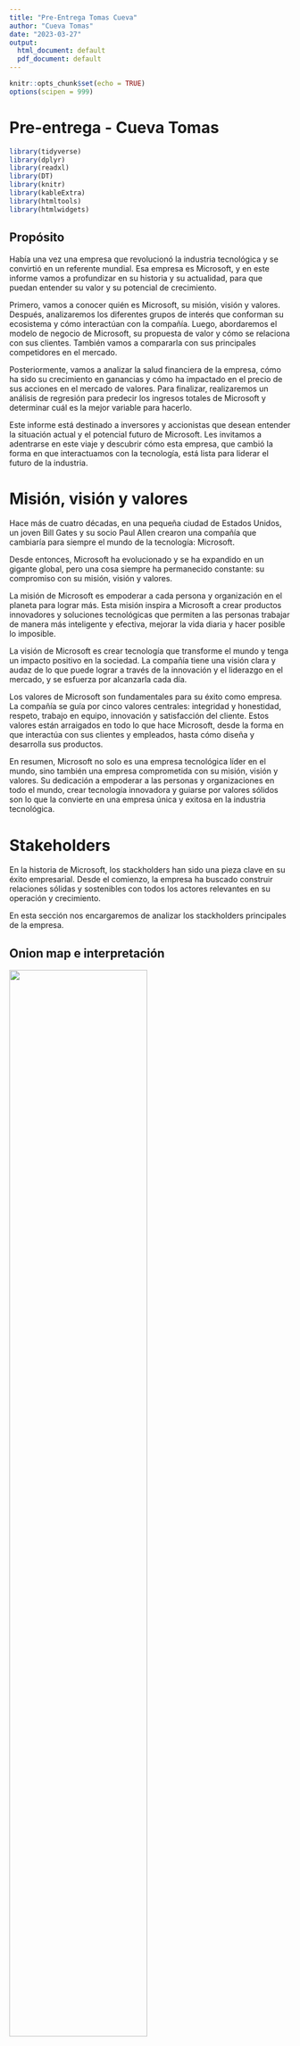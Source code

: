 ```yaml
---
title: "Pre-Entrega Tomas Cueva"
author: "Cueva Tomas"
date: "2023-03-27"
output:
  html_document: default
  pdf_document: default
---
```


```r
knitr::opts_chunk$set(echo = TRUE)
options(scipen = 999)
```

# Pre-entrega - Cueva Tomas

```r
library(tidyverse)
library(dplyr)
library(readxl)
library(DT)
library(knitr)
library(kableExtra)
library(htmltools)
library(htmlwidgets)
```

## Propósito

Había una vez una empresa que revolucionó la industria tecnológica y se convirtió en un referente mundial. Esa empresa es Microsoft, y en este informe vamos a profundizar en su historia y su actualidad, para que puedan entender su valor y su potencial de crecimiento.

Primero, vamos a conocer quién es Microsoft, su misión, visión y valores. Después, analizaremos los diferentes grupos de interés que conforman su ecosistema y cómo interactúan con la compañía. Luego, abordaremos el modelo de negocio de Microsoft, su propuesta de valor y cómo se relaciona con sus clientes. También vamos a compararla con sus principales competidores en el mercado.

Posteriormente, vamos a analizar la salud financiera de la empresa, cómo ha sido su crecimiento en ganancias y cómo ha impactado en el precio de sus acciones en el mercado de valores. Para finalizar, realizaremos un análisis de regresión para predecir los ingresos totales de Microsoft y determinar cuál es la mejor variable para hacerlo.

Este informe está destinado a inversores y accionistas que desean entender la situación actual y el potencial futuro de Microsoft. Les invitamos a adentrarse en este viaje y descubrir cómo esta empresa, que cambió la forma en que interactuamos con la tecnología, está lista para liderar el futuro de la industria.

# Misión, visión y valores

Hace más de cuatro décadas, en una pequeña ciudad de Estados Unidos, un joven Bill Gates y su socio Paul Allen crearon una compañía que cambiaría para siempre el mundo de la tecnología: Microsoft.

Desde entonces, Microsoft ha evolucionado y se ha expandido en un gigante global, pero una cosa siempre ha permanecido constante: su compromiso con su misión, visión y valores.

La misión de Microsoft es empoderar a cada persona y organización en el planeta para lograr más. Esta misión inspira a Microsoft a crear productos innovadores y soluciones tecnológicas que permiten a las personas trabajar de manera más inteligente y efectiva, mejorar la vida diaria y hacer posible lo imposible.

La visión de Microsoft es crear tecnología que transforme el mundo y tenga un impacto positivo en la sociedad. La compañía tiene una visión clara y audaz de lo que puede lograr a través de la innovación y el liderazgo en el mercado, y se esfuerza por alcanzarla cada día.

Los valores de Microsoft son fundamentales para su éxito como empresa. La compañía se guía por cinco valores centrales: integridad y honestidad, respeto, trabajo en equipo, innovación y satisfacción del cliente. Estos valores están arraigados en todo lo que hace Microsoft, desde la forma en que interactúa con sus clientes y empleados, hasta cómo diseña y desarrolla sus productos.

En resumen, Microsoft no solo es una empresa tecnológica líder en el mundo, sino también una empresa comprometida con su misión, visión y valores. Su dedicación a empoderar a las personas y organizaciones en todo el mundo, crear tecnología innovadora y guiarse por valores sólidos son lo que la convierte en una empresa única y exitosa en la industria tecnológica.

# Stakeholders

En la historia de Microsoft, los stackholders han sido una pieza clave en su éxito empresarial. Desde el comienzo, la empresa ha buscado construir relaciones sólidas y sostenibles con todos los actores relevantes en su operación y crecimiento.

En esta sección nos encargaremos de analizar los stackholders principales de la empresa.

## Onion map e interpretación

![](media/Onion-map.png){width="70%"}

Stakeholders internos:

1.  Empleados: los empleados de Microsoft son uno de los principales stakeholders internos de la empresa. Como tal, están interesados en el éxito de la compañía y en el crecimiento de sus carreras.

2.  Accionistas: los accionistas son propietarios de la empresa y tienen un interés directo en el desempeño financiero de la compañía, así como en el aumento del valor de sus acciones.

3.  Gerencia: la gerencia de Microsoft está interesada en el éxito financiero y en la reputación de la compañía, y en asegurarse de que la empresa cumpla con sus objetivos a largo plazo.

4.  Departamentos: cada departamento dentro de Microsoft tiene sus propios intereses, ya sea en el desarrollo de productos, marketing, ventas, etc. El éxito de la empresa está estrechamente vinculado al éxito de cada uno de sus departamentos.

5.  Socios comerciales: los socios comerciales de Microsoft son stakeholders internos porque sus productos y servicios están integrados en la oferta de la empresa, lo que puede tener un impacto directo en la rentabilidad de Microsoft.

6.  Comunidad: la comunidad local y global en la que opera Microsoft es un stakeholder interno, ya que la compañía puede tener un impacto directo en la economía local, la educación y otros aspectos importantes de la vida comunitaria.

Relaciones con interesados

1.  Proveedores de hardware: las empresas que proporcionan hardware para los productos de Microsoft, como fabricantes de chips y dispositivos, son importantes para el éxito de la empresa y podrían ser incluidos en el Onion map de stakeholders.

2.  Desarrolladores de software: los desarrolladores de software de terceros que crean aplicaciones que se ejecutan en los sistemas operativos de Microsoft, como Windows y Azure, son cruciales para el ecosistema de software de la empresa y, por lo tanto, también son stakeholders importantes.

3.  Clientes empresariales: los clientes empresariales que utilizan los productos y servicios de Microsoft para su negocio pueden ser considerados stakeholders clave, ya que su éxito empresarial depende en cierta medida del éxito y la fiabilidad de las soluciones de Microsoft.

4.  Organizaciones benéficas y sin fines de lucro: Microsoft ha establecido iniciativas filantrópicas significativas, incluyendo la Fundación Bill y Melinda Gates y el Programa de Donaciones de Software, y por lo tanto, las organizaciones benéficas y sin fines de lucro que se benefician de estos esfuerzos también pueden ser consideradas stakeholders.

5.  Instituciones educativas: dado que Microsoft tiene un fuerte enfoque en la educación y ha desarrollado muchos productos y servicios diseñados específicamente para su uso en el aula, las instituciones educativas, como escuelas, universidades y organizaciones de formación, también podrían ser consideradas stakeholders.

6.  Empleados de terceros: las personas empleadas por empresas que trabajan en estrecha colaboración con Microsoft, como consultores y contratistas, también pueden ser consideradas stakeholders, ya que su éxito y seguridad financiera también dependen del éxito de Microsoft.

Stakeholders externos:

1.  Clientes: los clientes son uno de los principales stakeholders externos de Microsoft. Están interesados en productos y servicios de calidad, precio justo, y buen soporte técnico.

2.  Competidores: los competidores de Microsoft están interesados en la innovación y el éxito financiero de la compañía, ya que pueden tener un impacto directo en su propia posición en el mercado.

3.  Reguladores gubernamentales: los reguladores gubernamentales están interesados en asegurarse de que Microsoft cumpla con todas las leyes y regulaciones aplicables, y en garantizar que la compañía no abuse de su posición dominante en el mercado.

4.  Proveedores: los proveedores de Microsoft están interesados en el éxito de la compañía, ya que su propia rentabilidad y éxito están vinculados a la satisfacción de Microsoft con sus productos y servicios.

5.  Grupos de defensa de los consumidores: los grupos de defensa de los consumidores están interesados en garantizar que los productos y servicios de Microsoft sean seguros y de calidad, y en proteger los derechos de los consumidores.

6.  Medios de comunicación: los medios de comunicación están interesados en informar a sus audiencias sobre el desempeño y la reputación de Microsoft, así como en evaluar la calidad de sus productos y servicios.

# Canvas model

Socios clave:

1.  Fabricantes de hardware: Microsoft colabora con fabricantes de hardware para asegurar la compatibilidad de sus sistemas operativos y aplicaciones con dispositivos de terceros.

2.  Desarrolladores de software: Microsoft trabaja con desarrolladores de software para crear aplicaciones y juegos que se ejecuten en su plataforma Windows.

3.  Proveedores de servicios en la nube: Microsoft colabora con proveedores de servicios en la nube para ofrecer soluciones de infraestructura y plataforma como servicio a sus clientes.

Actividades clave:

1.  Desarrollo de software: Microsoft dedica una gran cantidad de recursos a la investigación y desarrollo de nuevos productos y servicios de software.

2.  Marketing y publicidad: Microsoft lleva a cabo actividades de marketing y publicidad para promocionar sus productos y servicios a nivel mundial.

3.  Gestión de relaciones con clientes: Microsoft gestiona activamente sus relaciones con clientes a través de su servicio de atención al cliente y soporte técnico.

Recursos clave:

1.  Capital humano: Microsoft cuenta con un equipo de expertos en ingeniería de software, marketing y ventas.

2.  Propiedad intelectual: La empresa posee una gran cantidad de patentes y derechos de autor sobre su software y tecnología.

3.  Centros de datos y servidores: Microsoft dispone de centros de datos y servidores en todo el mundo para ofrecer servicios en la nube a sus clientes.

Propuesta de valor:

1.  Productos y servicios de software de alta calidad: Microsoft es conocida por su software de alta calidad, que abarca desde sistemas operativos hasta aplicaciones empresariales y juegos.

2.  Servicios en la nube: Microsoft ofrece servicios en la nube como Azure, que proporcionan a las empresas una amplia gama de servicios y soluciones de infraestructura y plataforma como servicio.

3.  Innovación constante: Microsoft se esfuerza por mantenerse a la vanguardia de la tecnología, y constantemente desarrolla nuevas soluciones y servicios para satisfacer las necesidades de sus clientes.

Relación con clientes:

1.  Venta directa: Microsoft vende muchos de sus productos directamente a los clientes a través de su sitio web y tiendas físicas.

2.  Asociaciones de canal: Microsoft trabaja con socios y distribuidores de canal para llegar a más clientes y aumentar su alcance global.

3.  Soporte técnico: Microsoft ofrece un servicio de soporte técnico de alta calidad a sus clientes para ayudarles a resolver problemas y responder preguntas.

Canales:

1.  Tiendas físicas: Microsoft cuenta con una red de tiendas físicas en todo el mundo donde los clientes pueden comprar productos y obtener soporte técnico.

2.  Sitio web: Microsoft ofrece la venta de sus productos y servicios en su sitio web, así como recursos de soporte técnico y documentación.

3.  Distribuidores de canal: Microsoft trabaja con socios y distribuidores de canal para llegar a más clientes en todo el mundo.

Segmentos de clientes:

1.  Empresas: Microsoft ofrece una amplia gama de soluciones empresariales, desde software de productividad hasta servicios en la nube.

2.  Consumidores: Microsoft vende productos y servicios de software para consumidores, como sistemas operativos, aplicaciones de productividad y juegos.

3.  Educación: Microsoft ofrece soluciones y servicios para el sector educativo, desde herramientas de enseñanza y aprendizaje hasta servicios en la nube.

Costos de estructura

1.  Costos de desarrollo de software: Microsoft invierte una gran cantidad de dinero en el desarrollo de software para sus productos, lo que incluye el costo de contratar desarrolladores, ingenieros y otros profesionales.

2.  Costos de marketing y publicidad: Para promocionar sus productos y servicios, Microsoft gasta mucho dinero en publicidad y marketing. Esto incluye publicidad en televisión, radio, medios digitales, eventos y otros canales.

3.  Costos de infraestructura: Microsoft también invierte en la construcción y mantenimiento de su infraestructura de tecnología, que incluye centros de datos, servidores, redes, almacenamiento y otros equipos.

4.  Costos de personal: Como cualquier empresa, Microsoft también incurre en costos de personal para pagar los salarios, beneficios y otros gastos relacionados con su fuerza laboral.

5.  Costos de investigación y desarrollo: Para mantenerse a la vanguardia de la innovación en la industria de la tecnología, Microsoft dedica una parte importante de sus recursos a la investigación y desarrollo de nuevas tecnologías y productos. Esto incluye el costo de contratar investigadores, ingenieros y otros profesionales, así como el costo de adquirir patentes y licencias.

Flujo de ingresos

1.  Licencias de software: Una de las principales fuentes de ingresos de Microsoft es la venta de licencias de software, incluyendo productos como Microsoft Office, Windows y otras aplicaciones empresariales.

2.  Suscripciones: Microsoft también ofrece una variedad de servicios de suscripción, incluyendo Office 365, Xbox Live y Microsoft 365, que proporcionan acceso a software y servicios en línea.

3.  Ventas de hardware: Microsoft fabrica y vende hardware, como sus dispositivos Surface y consolas de videojuegos Xbox, lo que representa una fuente adicional de ingresos.

4.  Servicios en la nube: Con su plataforma en la nube Azure, Microsoft ofrece una variedad de servicios en línea para empresas, incluyendo almacenamiento de datos, análisis y procesamiento, y seguridad.

5.  Publicidad en línea: A través de su motor de búsqueda Bing y otras propiedades en línea, Microsoft también obtiene ingresos por publicidad en línea.

![](media/Model%20canvas.png)

# Benchmarking

Microsoft ofrece diversas carteras de aplicaciones que ofrecen valor a los usuarios de diferentes maneras. A continuación, se detallan algunas de las principales carteras de aplicaciones y su valor para los usuarios:

1.  Microsoft Office: La cartera de aplicaciones de Office incluye Word, Excel, PowerPoint, Outlook y otras aplicaciones de ofimática que ofrecen herramientas para la creación y edición de documentos, hojas de cálculo, presentaciones y correos electrónicos. Estas aplicaciones son esenciales para el trabajo diario en oficinas y empresas, y permiten a los usuarios ser más eficientes y productivos.

2.  Microsoft Teams: Teams es una plataforma de comunicación y colaboración que permite a los usuarios comunicarse con colegas y clientes, compartir archivos, realizar videoconferencias y más. Esta aplicación es especialmente valiosa para equipos de trabajo remotos o distribuidos, ya que les permite mantenerse conectados y trabajar juntos en proyectos sin importar su ubicación física.

3.  Microsoft Edge: Edge es el navegador web de Microsoft, que ofrece una experiencia de navegación rápida y segura. La aplicación cuenta con características como la integración con Cortana, el asistente de voz de Microsoft, y una función de lectura en voz alta, que permite a los usuarios escuchar artículos en lugar de leerlos.

4.  Microsoft Dynamics 365: Dynamics 365 es una plataforma de aplicaciones empresariales que incluye soluciones para la gestión de relaciones con los clientes, la gestión de recursos empresariales, la automatización de procesos y más. Estas aplicaciones son útiles para empresas de cualquier tamaño que buscan mejorar su eficiencia y reducir costos.

En resumen, Microsoft ofrece diversas carteras de aplicaciones que ofrecen valor a los usuarios de diferentes maneras. Desde aplicaciones de ofimática esenciales para el trabajo diario hasta plataformas de comunicación y colaboración para equipos remotos, Microsoft se enfoca en desarrollar tecnologías que sean útiles, fáciles de usar y valiosas para sus usuarios.

A continuación, se describen siete features que Microsoft puede evaluar mediante el benchmarking externo y se analiza su desempeño en comparación con tres de sus principales competidores:

1.  Innovación: Microsoft puede evaluar su nivel de innovación en comparación con sus competidores, como Apple, Google y Amazon. En general, Microsoft ha lanzado innovaciones significativas, como el sistema operativo Windows, pero ha sido superado por Apple en el desarrollo de dispositivos móviles y por Google en el desarrollo de servicios en línea.

2.  Reputación: Microsoft puede comparar su reputación con la de sus competidores. Según la clasificación de marcas de Forbes, Microsoft se sitúa en el puesto 3, por detrás de Apple y Google.

3.  Presencia en el mercado: Microsoft puede evaluar su presencia en el mercado en comparación con sus competidores, como Apple, Google y Amazon. Microsoft tiene una gran presencia en el mercado de sistemas operativos para computadoras personales, pero su presencia en otros mercados, como los dispositivos móviles, es más limitada.

4.  Rentabilidad: Microsoft puede comparar su rentabilidad con la de sus competidores. En general, Microsoft ha sido rentable, aunque ha tenido algunos años con resultados más bajos. En comparación con sus competidores, Microsoft se sitúa detrás de Apple, que es la empresa más rentable de la industria tecnológica.

5.  Satisfacción del cliente: Microsoft puede evaluar la satisfacción del cliente en comparación con sus competidores. En general, Microsoft tiene una buena reputación en cuanto a la satisfacción del cliente, pero en comparación con Apple, que tiene una base de clientes muy leal, hay espacio para mejorar.

6.  Diversidad e inclusión: Microsoft puede comparar su desempeño en diversidad e inclusión con el de sus competidores. En general, Microsoft ha sido líder en diversidad e inclusión, y ha obtenido calificaciones más altas que sus competidores en este ámbito.

7.  Sostenibilidad: Microsoft puede evaluar su desempeño en sostenibilidad en comparación con sus competidores. En general, Microsoft ha sido líder en sostenibilidad, con iniciativas como el uso de energía renovable y la reducción de su huella de carbono.

# Análisis financiero

Después de conocer la historia y modelo de negocio de Microsoft, es natural preguntarse cómo ha sido su desempeño financiero en los últimos años. En esta sección, nos adentraremos en el análisis financiero de la empresa y veremos cómo ha evolucionado en el tiempo.

Gracias a la visión y liderazgo de su equipo directivo, Microsoft ha logrado consolidarse como una empresa líder en el sector tecnológico y esto se ha visto reflejado en su crecimiento financiero a lo largo de los años. Para tener una mejor comprensión de su salud financiera, hemos analizado detalladamente su balance general y su estado de resultados.

En el balance general, podemos observar cómo la empresa ha mantenido una sólida posición financiera, con activos que superan sus pasivos. Asimismo, podemos destacar el crecimiento sostenido de sus ingresos y la mejora de su rentabilidad en el tiempo.

En cuanto al estado de resultados, Microsoft ha presentado una evolución positiva en los últimos años, con un incremento en sus ingresos y una mejora en su margen de beneficio. Además, la empresa ha mantenido una política de dividendos constante, lo que refleja su compromiso con los accionistas.

En resumen, podemos afirmar que Microsoft ha mantenido un sólido desempeño financiero a lo largo de los años, lo que ha permitido que la empresa continúe invirtiendo en innovación y en el crecimiento de sus operaciones. En las siguientes secciones profundizaremos aún más en el análisis financiero de la empresa y en cómo ha logrado mantenerse en una posición líder en el mercado tecnológico.

## Métricas a utilizar

Para evaluar la salud financiera y la tendencia de la empresa, vamos a utilizar las siguientes métricas:

-   ROA: Nos muestra **la rentabilidad de los activos totales de la empresa**

-   ROE: Mide tanto la rentabilidad de una empresa como la relación entre el beneficio neto y Patrimonio de la empresa.

-   Ingresos netos: Representa el dinero que queda una vez que la empresa liquidó sus gastos. Tambien llamados Ganancias netas.

## Datos y fuentes

Los datos utilizados para este análisis fueron sacados de la pagina de [relación con los inversores de Microsoft](https://www.microsoft.com/en-us/Investor/earnings/FY-2023-Q2/segment-revenues) en la sección "**Descargar archivos relacionados con las ganancias**", particularmente utilizaremos los **estados de resultados anuales**(Yearly Income Statements), los estados de resultados del ultimo trimestre presentado(Income Statements),los ultimos balances del período 23-Q2 y la devolución de efectivo a los accionistas() o dividendos del último informe trimestral presentado ante el público inversor; Q2-23(segundo trimestre del 2023).

## Lectura y transformación de datos

Los datos los encontraremos en la hoja de calculo "FinancialStatementFY23Q2.xlsx". Los cuales leeremos, transformaresmos y exportaremos a un formato ".csv" para facilitar su lectura posterior.

```r

#Almanceno el archivo ".xlsx" principal en una variable
file <- "./data/FinancialStatementFY23Q2.xlsx"
# Lee los datos de la hoja Quarterly Income Statements
income_statements <- read_excel(file, sheet = "Income Statements", range = "A9:h31")
balance_sheet <- read_excel(file, sheet = "Balance Sheets", range = "A7:d45")
historical_income <- read_excel(file, sheet = "Yearly Income Statements", range = "A5:j26")
dividend <- read_excel(file, sheet = "Return of Cash to Shareholders", range = "A14:BW19")


#Transformamos los datos y los exportamos a formato ".csv"
dividend <- dividend %>% 
  mutate(
    ...2 = NULL
  ) %>% 
  slice(
    3:n()
  )

income_statements <- income_statements %>% 
  mutate(
    ...5 = NULL,
    ...3 = NULL,
    ...7 = NULL,
    ...4 = NULL,
    ...8 = NULL,
  )
balance_sheet <- balance_sheet %>% 
  mutate(
    ...3 = NULL
  )

historical_income <- historical_income %>% 
  mutate(
    ...2= NULL,
    ...3= NULL
  )

clean_data <- t(dividend)
colnames(clean_data) <- clean_data[1,]
clean_data <- clean_data[-1,]
df <- as.data.frame(clean_data)
write.csv(df,"./data/ReturnofCashtoShareholders.csv")

clean_data <- t(historical_income)
colnames(clean_data) <- clean_data[1,]
clean_data <- clean_data[-1,]
df <- as.data.frame(clean_data)
rownames_to_column(df, var = "index")

write.csv(df,"./data/HistoricalIncomeYearly.csv")
clean_data <- t(income_statements)
colnames(clean_data) <- clean_data[1,]
clean_data <- clean_data[-1,]
df <- as.data.frame(clean_data)
rownames_to_column(df, var = "index")

write.csv(df,"./data/IncomeStatements.csv")
clean_data <- t(balance_sheet)
colnames(clean_data) <- clean_data[1,]
clean_data <- clean_data[-1,]
df <- as.data.frame(clean_data)
rownames_to_column(df, var = "index")
write.csv(df,"./data/BalanceSheets.csv")
```

## Análisis descriptivo

```r
balance <- read.csv("./data/BalanceSheets.csv",sep = ",")
income <- read.csv("./data/IncomeStatements.csv",sep = ",")
yearly_income <- read.csv("./data/HistoricalIncomeYearly.csv",sep = ",")
dividend <- read.csv("./data/ReturnofCashtoShareholders.csv",sep = ",")
```

## Ganancias netas

Primero veremos los ganancias/ingresos netos para ver la tendencia actual de la empresa.

```r

growth_income <- yearly_income %>% 
  transmute(
    Year = X,
    IngresosNetos = Net.income
  )

ggplot(growth_income,aes(x = Year, y = IngresosNetos))+
  geom_bar(stat = "identity",width = 0.25, position = "dodge") +
  scale_y_continuous(limits = c(0,90000), breaks = seq(0,90000, by = 15000)) +
  labs(title = "Ingresos netos por año", y = "Monto en millones de dolares", fill = "") +
  geom_text(aes(label = IngresosNetos), position = position_stack(vjust = 1.1), size = 3.5, color = "#171818")+
scale_fill_manual(values = "#6C57A8")
  theme_minimal()
```

Podemos identificar que Microsoft mantiene un crecimiento de ganancias constante durante los ultimos años.

Ahora analizaremos si esos resultados vienen acompañados de una gran cantidad de apalancamiento (deudas de corto y largo plazo) para deducir posibles caidas en las ganacias por pagos de deudas, resultando en problemas financieros.

## Salud financiera

### ROA vs ROE

Pasaremos a ver el retorno sobre activos(ROA) y su retorno sobre patrimonio(ROE) para determinar la salud financiera de Microsoft.

```r
IncomeBeforeTaxes <- income$Income.before.income.taxes

ROAE <- balance %>% 
  select(
    Total.assets,Total.stockholders..equity
  ) %>% 
  transmute(
    semester = c("31/12/2022","30/06/2022"),
    ROA = (IncomeBeforeTaxes/Total.assets)*100,
    ROE = (IncomeBeforeTaxes/Total.stockholders..equity)*100
  )

clean_quarters <- gather(ROAE, key = "variable", value = "value", -semester)

#grafico
ggplot(clean_quarters, aes(x = semester, y = value, fill = variable)) +
  geom_bar(stat = "identity", position = "dodge") +
  scale_y_continuous(limits = c(0, 30), breaks = seq(0, 30, by = 5)) +
  labs(title = "ROA vs ROE", y = "Porcentaje", fill = "") +
  theme_classic()


```

Podemos identificar una diferencia positiva ya que **el ROE se encuentra por encima del ROA** en los ultimos dos semestres en los que Microsoft dio a conocer su balance y estado de resultados, demostrando una buena salud financiera.

Podemos verlo de otra forma haciendo una comparación entre los activos y pasivos de corto y largo plazo.

### Solvencia

```r

financial_health <- balance %>% 
  transmute(
    semester = c("31/12/2022","30/06/2022"),
    Activos.corto.plazo = Total.current.assets,
    Pasivos.corto.plazo = Total.current.liabilities,
    Activos.largo.plazo = Total.assets - Total.current.assets,
    Pasivo.largo.plazo = Total.liabilities - Total.current.liabilities
  )

clean_financial_health <- gather(financial_health, key = "variable", value = "value", -semester)

#grafico
ggplot(clean_financial_health, aes(x = semester, y = value, fill = variable)) +
  geom_bar(stat = "identity",width = 0.75, position = "dodge") +
  scale_y_continuous(limits = c(0, 250000), breaks = seq(0, 250000, by = 50000)) +
  labs(title = "Salud financiera", y = "Cantidad expresada en millones de dolares", fill = "") +
  theme_classic()


```

Podemos ver que en los ultimos dos semestres presentados de microsoft **los activos de corto plazo superan a los pasivos de corto y largo plazo**.

En cuanto a sus balances podemos decir que Microsoft es una empresa financieramente sana a finales del año 2022 con unos ingresos netos que vienen creciendo a lo largo de los años.

### Dividendos

Microsoft es una empresa que repartió dividendos aún en epocas de crisis globales, tales como la crisis subprime y la crisis sanitaria del covid-19.

```r

dividend_quarterly <- dividend %>% 
  transmute(
    Trimestre = X,
    Dividendos = Total.Dividends
  ) %>% 
  arrange(desc(Trimestre))

dividend_quarterly %>% 
  slice(1:104) %>% 
  DT::datatable(
    rownames = F,
    filter = "top"
  )
```

## Gráfico de velas japonesas

El siguiente grafico muestra el movimiento desde 2016 hasta el dia de hoy 08/03/2023 semana a semana, los indicadores usados son:

-   Medias moviles exponenciales de que toman 21, 50 y 200 periodos

-   Histograma de Momentum

-   ADX

[![](media/MSFT_2023-03-08_18-56-27.png)](https://www.tradingview.com/x/zVotRLkL/)

Las acciones de Microsoft vienen de una tendencia alcista por lo menos desde el 2016 sin romper a la media móvil de largo plazo,es decir, la que toma 200 períodos. Tenemos divergencias entre los mínimos que se vienen desarrollando desde principios de 2022 y el histograma de Momentum, junto con un ADX apuntando a la baja acompañando la caída del precio por acción de la empresa, esto nos quiere decir que por ahora, la caída que viene sufriendo Microsoft es temporal, un leve descanso para continuar subiendo.

## Conclusión de análisis financiero

Microsoft es una empresa rentable y solvente, puesto que tiene una mayor proporción de activos en comparación con sus pasivos, nos muestra ganancias netas en constante crecimiento y teniendo en cuenta que se viene preparando para la revolución de la inteligencia artificial dentro de las empresas con Dynamics 365 y otras aplicaciones ERP, podemos decir que Microsoft es una empresa interesante para mantener en cartera en el largo plazo dado que si aún el precio de sus acciones no crezca, Microsoft demostró que tiene una excelente política de dividendos, viendo repartiendolos más allá de las crisis.

# Análisis de predictivo

Continuando con nuestro análisis de Microsoft, no podemos dejar de lado la importancia de predecir ingresos futuros para nuestros inversores y accionistas. Es por eso que hemos llevado a cabo un análisis de regresión para determinar la variable que mejor se adapta para predecir los ingresos totales futuros de la empresa.

Como sabemos, la inversión en investigación y desarrollo y en marketing y ventas son dos áreas clave para el crecimiento y la rentabilidad de cualquier empresa tecnológica. Por lo tanto, nos enfocamos en estas dos variables para nuestro análisis de regresión.

Los resultados de nuestro análisis son realmente fascinantes. Después de analizar cuidadosamente los datos, hemos descubierto que la variable de "Investigación y desarrollo" tiene una correlación más fuerte con los ingresos totales de Microsoft que la variable de "Marketing y ventas". Esto significa que, en el futuro, la inversión en investigación y desarrollo puede ser un predictor más sólido para los ingresos totales de Microsoft.

Este análisis es esencial para entender mejor el panorama financiero de Microsoft y ayudar a nuestros inversores y accionistas a tomar decisiones informadas. Esperamos que este análisis de regresión sea útil para todos los interesados en el futuro de Microsoft.

## Datos

Los datos utilizados para este análisis fueron sacados de la página de relación con los inversores de Microsoft en la sección "Descargar archivos relacionados con las ganancias".

### Tablas y gráficos

#### Relación Investigación y desarrollo con ingresos totales

::: {style="display:flex;flex-direction:row;justify-content:center;align-item:center;text-align;center;width:100%"}
\

::: {style="display:inline-block;width:50%"}
![](media/Relacion_Investigacionydesarrollo_ingresosTotales.png){width="90%"}
:::

::: {style="display:inline-block;width:30%"}
```r

options(knitr.table.format = "html")
invest_dev <- read_excel("./analytics/regresion_lineal.xlsx", sheet = "Graficos y datos", range = "A1:B31")

kable(invest_dev, format = "html")
```
:::
:::

#### Relación ventas y marketing con ingresos totales

::: {style="display:flex;flex-direction:row;justify-content:center;align-item:center;text-align;center;width:100%"}
::: {style="display:inline-block"}
![](media/Relacion_ventasymarketing_ingresostotales.png){width="90%"}
:::

::: {style="display:inline-block;width:30%"}
```r

options(knitr.table.format = "html")
invest_dev <- read_excel("./analytics/regresion_lineal.xlsx", sheet = "Graficos y datos", range = "D1:E31")

kable(invest_dev, format = "html")
```
:::
:::

## I+D vs Ventas y marketing

Haremos una comparación entre los puntos más importantes a considerar en los resumenes de análisis de regresión generados en las hojas "I+D" junto con la hoja "Ventas y marketing" del excel \`regresion_lineal\` que se encuentra en la carpeta "analytics":

-   Coeficiente de correlación múltiple: En este caso lo que buscamos es que el valor de este parámetro sea lo más cercano a 1 posible ya que nos determinará el nivel de similitud en el movimiento entre la variable utilizada en relación con los ingresos totales.

    -   Coeficiente de correlación múltiple entre I+D/ingresos totales: 0,972305150616705

    -   Coeficiente de correlación múltiple entre ventas y marketing/ingresos totales: 0,88455042331921

-   Coeficiente de determinación R\^2: Al igual que el punto anterior, buscaremos aquella relación que sea lo más cercana posible a 1,ya que a mayor cercanía con el valor 1 significa que el movimiento de la variable independiente explica un mayor nivel de variación con la variable dependiente;

    -   I+D/ingresos totales: 0,945377305915773

    -   Ventas y marketing/ingresos totales: 0,782429451394193

-   R\^2 ajustado: Similar al Coeficiente de determinación R\^2, nos interesa la relación con el valor más cercano a 1, la cercanía a 1 nos indica la validez del modelo.

    -   I+D/ingresos totales: 0,943426495412765

    -   Ventas y marketing/ingresos totales: 0,774659074658271

-   Análisis de varianza: Lo que nos importa en este punto es el resultado estadístico de F. En este parámetro buscamos que el estadístico de F sea lo más grande posible y que el "Valor crítico de F" sea lo más pequeño posible.

    -   I+D/ingresos totales;
        -   F: 484,607451342929
        -   Valor crítico de F:3,22903346519998E-19
    -   Ventas y marketing/ingresos totales;
        -   F: 100,693888853175

        -   Valor crítico de F:8,91703937511834E-11

# Conclusión final

Después de analizar en detalle todos los aspectos clave de la empresa Microsoft, podemos concluir que esta compañía es un líder indiscutible en la industria de la tecnología. Su compromiso con la innovación, la calidad y la excelencia ha permitido a la compañía mantener su posición de liderazgo a lo largo de los años.

El modelo de negocio de Microsoft ha demostrado ser sólido y sostenible, lo que ha permitido a la empresa mantener un crecimiento constante en sus ingresos y en el precio de sus acciones. Además, su enfoque en la investigación y el desarrollo ha permitido a Microsoft ofrecer productos y servicios innovadores que han transformado la forma en que trabajamos, nos comunicamos y nos entretenemos.

El análisis financiero ha mostrado que la salud financiera de la empresa es sólida y que su rentabilidad es constante. Esto es un buen indicador de que la empresa está bien administrada y que sus operaciones son eficientes y efectivas.

Por otro lado, el análisis de regresión ha permitido identificar que la variable "Investigación y desarrollo" es la que mejor se adapta para predecir los ingresos totales de Microsoft. Esto demuestra el compromiso de la compañía con la innovación y la calidad, lo que la posiciona como líder en la industria.

En resumen, Microsoft es una empresa sólida, comprometida con la innovación y la calidad, con un modelo de negocio sostenible y rentable. Esto la convierte en una opción atractiva para inversores y accionistas que buscan una empresa confiable y exitosa en la industria de la tecnología.
